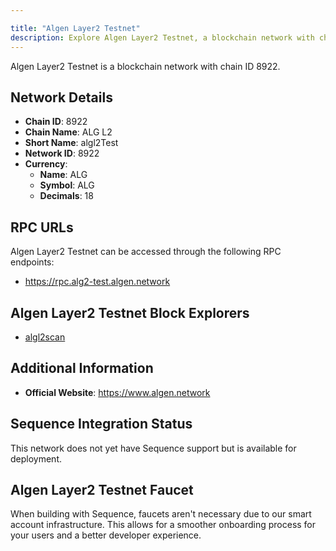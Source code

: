 ```yaml
---

title: "Algen Layer2 Testnet"
description: Explore Algen Layer2 Testnet, a blockchain network with chain ID 8922. Learn about its native currency, ALG, and how to interact with the network.
---
```




Algen Layer2 Testnet is a blockchain network with chain ID 8922.

## Network Details

- **Chain ID**: 8922
- **Chain Name**: ALG L2
- **Short Name**: algl2Test
- **Network ID**: 8922
- **Currency**: 
  - **Name**: ALG
  - **Symbol**: ALG
  - **Decimals**: 18

## RPC URLs

Algen Layer2 Testnet can be accessed through the following RPC endpoints:

- https://rpc.alg2-test.algen.network

## Algen Layer2 Testnet Block Explorers

- [algl2scan](https://scan.alg2-test.algen.network)

## Additional Information

- **Official Website**: https://www.algen.network

## Sequence Integration Status

This network does not yet have Sequence support but is available for deployment.

## Algen Layer2 Testnet Faucet

When building with Sequence, faucets aren't necessary due to our smart account infrastructure. This allows for a smoother onboarding process for your users and a better developer experience.
